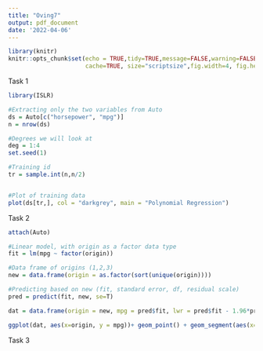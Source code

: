 ```yaml
---
title: "Oving7"
output: pdf_document
date: '2022-04-06'
---
```


```r
library(knitr)
knitr::opts_chunk$set(echo = TRUE,tidy=TRUE,message=FALSE,warning=FALSE,strip.white=TRUE,prompt=FALSE,
                      cache=TRUE, size="scriptsize",fig.width=4, fig.height=3,fig.align = "center")
```


Task 1

```r
library(ISLR)

#Extracting only the two variables from Auto
ds = Auto[c("horsepower", "mpg")]
n = nrow(ds)

#Degrees we will look at
deg = 1:4
set.seed(1)

#Training id
tr = sample.int(n,n/2)


#Plot of training data
plot(ds[tr,], col = "darkgrey", main = "Polynomial Regression")


```

Task 2

```r

attach(Auto)

#Linear model, with origin as a factor data type
fit = lm(mpg ~ factor(origin))

#Data frame of origins (1,2,3)
new = data.frame(origin = as.factor(sort(unique(origin))))

#Predicting based on new (fit, standard error, df, residual scale)
pred = predict(fit, new, se=T)

dat = data.frame(origin = new, mpg = pred$fit, lwr = pred$fit - 1.96*pred$se.fit, upr = pred$fit + 1.96*pred$se.fit)

ggplot(dat, aes(x=origin, y = mpg))+ geom_point() + geom_segment(aes(x=origin, y = lwr, xend = origin, yend = upr)) + scale_x_discrete(labels = c("1" = "American", "2" = "European", "3" = "Japanese"))

```
Task 3


